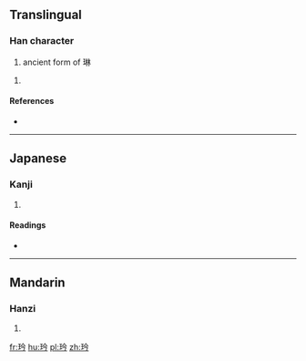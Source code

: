 ==Translingual==

===Han character===
{{Han char|rn=96|rad=玉|as=04|sn=8|four=|canj=MGOIN,XMGOI}}

# ancient form of 琳

# {{defn|Han|sort=玉04}}

====References====
* {{Han ref|kx=0728.160|dkj=20873|dj=1140.150|hdz=21104.110|uh=73AA|ud=29610}}

----

==Japanese==

===Kanji===
{{ja-kanji|grade=|rs=玉04}}

# {{defn|lang=ja|sort=玉04}}

====Readings====
* {{ja-readings|on=[[かん]] (kan), [[けん]] (ken), [[げん]] (gen), [[ぎん]] (gin), [[ごん]] (gon), [[りん]] (rin)|kun=}}

----

==Mandarin==

===Hanzi===
{{cmn-hanzi|pin=[[jiān]] ([[jian1]]), [[pián]] ([[pian2]]), [[pín]] ([[pin2]]), [[yín]] ([[yin2]]), [[qián]] ([[qian2]]), [[lín]] ([[lin2]])|wg=chien<sup>1</sup>, p'ien<sup>2</sup>, p'in<sup>2</sup>, yin<sup>2</sup>, ch'ien<sup>2</sup>, lin<sup>2</sup>}}

# {{defn|lang=cmn|sort=玉04}}

[[fr:玪]]
[[hu:玪]]
[[pl:玪]]
[[zh:玪]]